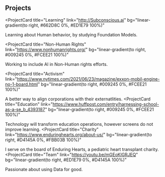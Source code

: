 ## Projects

<ProjectCard
  title="Learning"
  link="http://Subconscious.ai"
  bg="linear-gradient(to right, #662D8C 0%, #ED1E79 100%)"
>
  Learning about Human behavior, by studying Foundation Models. 

</ProjectCard>

<ProjectCard
  title="Non-Human Rights"
  link="https://www.nonhumanrights.org/"
  bg="linear-gradient(to right, #009245 0%, #FCEE21 100%)"
>
  Working to include AI in Non-Human rights efforts. 
</ProjectCard>

<ProjectCard
  title="Activism"
  link="https://www.nytimes.com/2021/06/23/magazine/exxon-mobil-engine-no-1-board.html"
  bg="linear-gradient(to right, #009245 0%, #FCEE21 100%)"
>
  A better way to align corporations with their externatlities. 
</ProjectCard>
<ProjectCard
  title="Education"
  link="https://www.huffpost.com/entry/harnessing-school-as-a-se_b_4393187"
  bg="linear-gradient(to right, #009245 0%, #FCEE21 100%)"
>
  Technology will transform education operations, however screens do not improve learning.
</ProjectCard>
<ProjectCard
  title="Charity"
  link="https://www.enduringhearts.org/about-us/"
  bg="linear-gradient(to right, #D4145A 0%, #FBB03B 100%)"
>
  I serve on the board of Enduring Hearts, a  pediatric heart transplant charity.
</ProjectCard>
<ProjectCard
  title="Team"
  link="https://youtu.be/mGEoKlGRJEQ"
  bg="linear-gradient(to right, #ED1E79 0%, #D4145A 100%)"
>
  Passionate about using Data for good. 
</ProjectCard>
